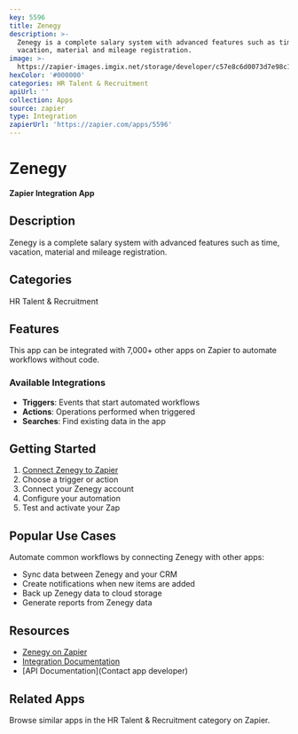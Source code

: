 ```yaml
---
key: 5596
title: Zenegy
description: >-
  Zenegy is a complete salary system with advanced features such as time,
  vacation, material and mileage registration.
image: >-
  https://zapier-images.imgix.net/storage/developer/c57e8c6d0073d7e98c1e0804ba1d0ddd.png?auto=format%2Ccompress&ixlib=python-3.0.0&q=50
hexColor: '#000000'
categories: HR Talent & Recruitment
apiUrl: ''
collection: Apps
source: zapier
type: Integration
zapierUrl: 'https://zapier.com/apps/5596'
---
```

# Zenegy

**Zapier Integration App**

## Description

Zenegy is a complete salary system with advanced features such as time, vacation, material and mileage registration.

## Categories

HR Talent & Recruitment

## Features

This app can be integrated with 7,000+ other apps on Zapier to automate workflows without code.

### Available Integrations

- **Triggers**: Events that start automated workflows
- **Actions**: Operations performed when triggered
- **Searches**: Find existing data in the app

## Getting Started

1. [Connect Zenegy to Zapier](https://zapier.com/apps/5596)
2. Choose a trigger or action
3. Connect your Zenegy account
4. Configure your automation
5. Test and activate your Zap

## Popular Use Cases

Automate common workflows by connecting Zenegy with other apps:

- Sync data between Zenegy and your CRM
- Create notifications when new items are added
- Back up Zenegy data to cloud storage
- Generate reports from Zenegy data

## Resources

- [Zenegy on Zapier](https://zapier.com/apps/5596)
- [Integration Documentation](https://zapier.com/apps/5596/integrations)
- [API Documentation](Contact app developer)

## Related Apps

Browse similar apps in the HR Talent & Recruitment category on Zapier.
